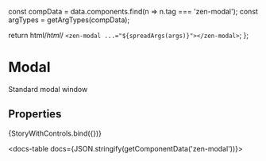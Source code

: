 
const compData = data.components.find(n => n.tag === 'zen-modal');
const argTypes = getArgTypes(compData);

<Meta title="POC/Modal" component="zen-modal" argTypes={argTypes} />

  return html/*html*/ ` <zen-modal ...="${spreadArgs(args)}"></zen-modal> `;
};

# Modal

Standard modal window

## Properties

<Canvas>
  <Story
    name="default"
    args={{
      ...getDefaultArgs(argTypes),
    }}
  >
    {StoryWithControls.bind({})}
  </Story>
</Canvas>

<ArgsTable story="default" />

<docs-table docs={JSON.stringify(getComponentData('zen-modal'))}></docs-table>
